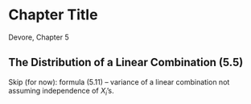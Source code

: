 # Chapter Title {#chap5}

Devore, Chapter 5

## The Distribution of a Linear Combination (5.5)

Skip (for now): formula (5.11) -- variance of a linear combination not assuming independence of $X_i$'s.



